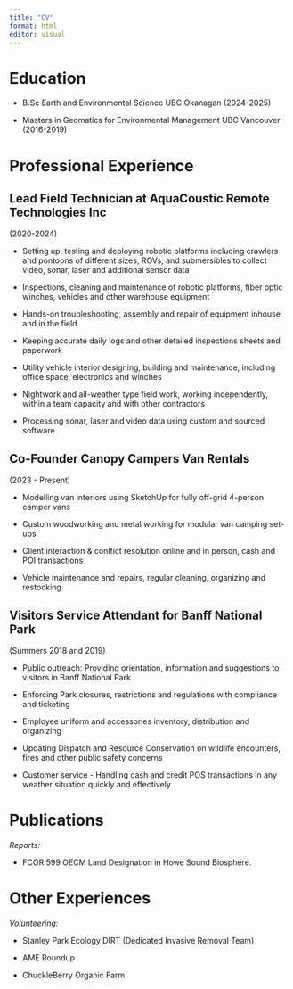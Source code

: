 ```yaml
---
title: "CV"
format: html
editor: visual
---
```


# Education

-   B.Sc Earth and Environmental Science UBC Okanagan (2024-2025)

-   Masters in Geomatics for Environmental Management UBC Vancouver (2016-2019)

# Professional Experience

## Lead Field Technician at AquaCoustic Remote Technologies Inc
(2020-2024)

-   Setting up, testing and deploying robotic platforms including crawlers and pontoons of different sizes, ROVs, and submersibles to collect video, sonar, laser and additional sensor data

-   Inspections, cleaning and maintenance of robotic platforms, fiber optic winches, vehicles and other warehouse equipment

-   Hands-on troubleshooting, assembly and repair of equipment inhouse and in the field

-   Keeping accurate daily logs and other detailed inspections sheets and paperwork

-   Utility vehicle interior designing, building and maintenance, including office space, electronics and winches

-   Nightwork and all-weather type field work, working independently, within a team capacity and with other contractors

-   Processing sonar, laser and video data using custom and sourced software\

## Co-Founder Canopy Campers Van Rentals
(2023 - Present)

-   Modelling van interiors using SketchUp for fully off-grid 4-person camper vans

-   Custom woodworking and metal working for modular van camping set-ups

-   Client interaction & conlfict resolution online and in person, cash and POI transactions

-   Vehicle maintenance and repairs, regular cleaning, organizing and restocking
 
## Visitors Service Attendant for Banff National Park
(Summers 2018 and 2019)

-   Public outreach: Providing orientation, information and suggestions to visitors in Banff National Park

-   Enforcing Park closures, restrictions and regulations with compliance and ticketing

-   Employee uniform and accessories inventory, distribution and organizing

-   Updating Dispatch and Resource Conservation on wildlife encounters, fires and other public safety concerns

-   Customer service - Handling cash and credit POS transactions in any weather situation quickly and effectively

# Publications

*Reports:*

-   FCOR 599 OECM Land Designation in Howe Sound Biosphere.

# Other Experiences

*Volunteering:*

-   Stanley Park Ecology DIRT (Dedicated Invasive Removal Team)

-   AME Roundup

-   ChuckleBerry Organic Farm
